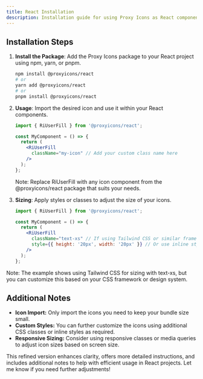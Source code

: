 ```yaml
---
title: React Installation
description: Installation guide for using Proxy Icons as React components.
---
```


## Installation Steps

1. **Install the Package**: Add the Proxy Icons package to your React project using npm, yarn, or pnpm.

   ```bash
   npm install @proxyicons/react
   # or
   yarn add @proxyicons/react
   # or
   pnpm install @proxyicons/react
   ```

2. **Usage**: Import the desired icon and use it within your React components.

   ```jsx
   import { RiUserFill } from '@proxyicons/react';

   const MyComponent = () => {
     return (
       <RiUserFill
         className="my-icon" // Add your custom class name here
       />
     );
   };
   ```

   Note: Replace RiUserFill with any icon component from the @proxyicons/react package that suits your needs.

3. **Sizing**: Apply styles or classes to adjust the size of your icons.

   ```jsx
   import { RiUserFill } from '@proxyicons/react';

   const MyComponent = () => {
     return (
       <RiUserFill
         className="text-xs" // If using Tailwind CSS or similar framework
         style={{ height: '20px', width: '20px' }} // Or use inline styles for sizing
       />
     );
   };
   ```

Note: The example shows using Tailwind CSS for sizing with text-xs, but you can customize this based on your CSS framework or design system.

## Additional Notes

- **Icon Import:** Only import the icons you need to keep your bundle size small.
- **Custom Styles:** You can further customize the icons using additional CSS classes or inline styles as required.
- **Responsive Sizing:** Consider using responsive classes or media queries to adjust icon sizes based on screen size.

This refined version enhances clarity, offers more detailed instructions, and includes additional notes to help with efficient usage in React projects. Let me know if you need further adjustments!

